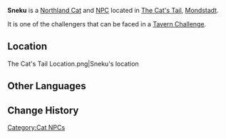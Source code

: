 {{Character Infobox
|type             = NPC
|image            = Wildlife Northland Cat Icon.png
|region           = Mondstadt
|affiliation      = The Cat's Tail
|title            = Marionette Blademaster's Advocate
}}
'''Sneku''' is a [[Northland Cat]] and [[NPC]] located in [[The Cat's Tail]], [[Mondstadt]].

It is one of the challengers that can be faced in a [[Genius Invokation TCG/Stage#Tavern Challenges|Tavern Challenge]].
==Location==
<gallery>
The Cat's Tail Location.png|Sneku's location
</gallery>
<!--
==Profile==
Detailed story/lore information goes here.
''(To be added.)''

===Personality===
''(To be added.)''

===Appearance===
Keep appearance section short and concise. Limit to 2 paragraphs with 3-4 sentences each.
''(To be added.)''

==Quests and Events==
{{Quests and Events}}

==Idle Quotes==
{{Dialogue start}}
: {{DIcon|Idle}} {{Tx}}
:: {{A|VO {{subst:PAGENAME}} 01.ogg}} "{{Tx}}"
{{Dialogue end}}

==Dialogue==
{{Dialogue start}}
:'''{{subst:PAGENAME}}:'''
:{{DIcon}}
{{Dialogue end}}

==Event Dialogue==
===Event Name===
{{Dialogue start}}
:'''{{subst:PAGENAME}}:'''
{{Dialogue end}}

==Trivia==
* 
-->
==Other Languages==
{{Other Languages
|default_hidden = 1
|en      = Sneku
|zhs     = 斯内库
|zhs_rm  = Sīnèikù
|zht     = 斯內庫
|zht_rm  = Sīnèikù
|ja      = スネーク
|ja_rm   = Suneeku
|ko      = 스네쿠
|ko_rm   = Seuneku
|es      = Sneku
|fr      = Sneku
|ru      = Снэку
|th      = Sneku
|vi      = Sneku
|de      = Sneku
|id      = Sneku
|pt      = Sneku
|tr      = Sneku
|it      = Sneku
}}

==Change History==
{{Change History|3.3}}
<!--
==References==
{{Reflist}}
-->

[[Category:Cat NPCs]]